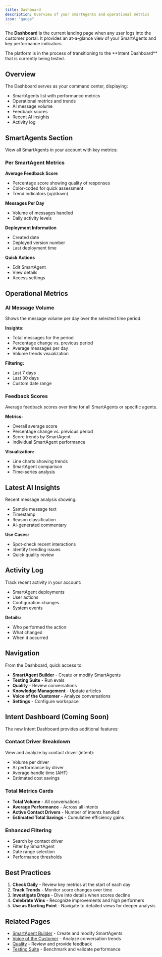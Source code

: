 ```yaml
---
title: Dashboard
description: Overview of your SmartAgents and operational metrics
icon: "gauge"
---
```


The **Dashboard** is the current landing page when any user logs into the customer portal. It provides an at-a-glance view of your SmartAgents and key performance indicators.

<Note>
The platform is in the process of transitioning to the **Intent Dashboard** that is currently being tested.
</Note>

## Overview

The Dashboard serves as your command center, displaying:
- SmartAgents list with performance metrics
- Operational metrics and trends
- AI message volume
- Feedback scores
- Recent AI insights
- Activity log

## SmartAgents Section

View all SmartAgents in your account with key metrics:

### Per SmartAgent Metrics

**Average Feedback Score**
- Percentage score showing quality of responses
- Color-coded for quick assessment
- Trend indicators (up/down)

**Messages Per Day**
- Volume of messages handled
- Daily activity levels

**Deployment Information**
- Created date
- Deployed version number
- Last deployment time

**Quick Actions**
- Edit SmartAgent
- View details
- Access settings

## Operational Metrics

### AI Message Volume

Shows the message volume per day over the selected time period.

**Insights:**
- Total messages for the period
- Percentage change vs. previous period
- Average messages per day
- Volume trends visualization

**Filtering:**
- Last 7 days
- Last 30 days
- Custom date range

### Feedback Scores

Average feedback scores over time for all SmartAgents or specific agents.

**Metrics:**
- Overall average score
- Percentage change vs. previous period
- Score trends by SmartAgent
- Individual SmartAgent performance

**Visualization:**
- Line charts showing trends
- SmartAgent comparison
- Time-series analysis

## Latest AI Insights

Recent message analysis showing:
- Sample message text
- Timestamp
- Reason classification
- AI-generated commentary

**Use Cases:**
- Spot-check recent interactions
- Identify trending issues
- Quick quality review

## Activity Log

Track recent activity in your account:
- SmartAgent deployments
- User actions
- Configuration changes
- System events

**Details:**
- Who performed the action
- What changed
- When it occurred

## Navigation

From the Dashboard, quick access to:
- **SmartAgent Builder** - Create or modify SmartAgents
- **Testing Suite** - Run evals
- **Quality** - Review conversations
- **Knowledge Management** - Update articles
- **Voice of the Customer** - Analyze conversations
- **Settings** - Configure workspace

## Intent Dashboard (Coming Soon)

The new Intent Dashboard provides additional features:

### Contact Driver Breakdown

View and analyze by contact driver (intent):
- Volume per driver
- AI performance by driver
- Average handle time (AHT)
- Estimated cost savings

### Total Metrics Cards

- **Total Volume** - All conversations
- **Average Performance** - Across all intents
- **Active Contact Drivers** - Number of intents handled
- **Estimated Total Savings** - Cumulative efficiency gains

### Enhanced Filtering

- Search by contact driver
- Filter by SmartAgent
- Date range selection
- Performance thresholds

## Best Practices

1. **Check Daily** - Review key metrics at the start of each day
2. **Track Trends** - Monitor score changes over time
3. **Investigate Drops** - Dive into details when scores decline
4. **Celebrate Wins** - Recognize improvements and high performers
5. **Use as Starting Point** - Navigate to detailed views for deeper analysis

## Related Pages

- [SmartAgent Builder](/platform/smartAgentBuilder) - Create and modify SmartAgents
- [Voice of the Customer](/platform/reporting) - Analyze conversation trends
- [Quality](/platform/qaQueue) - Review and provide feedback
- [Testing Suite](/platform/evals) - Benchmark and validate performance